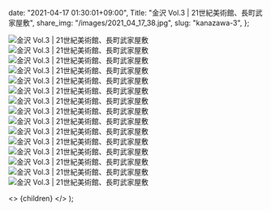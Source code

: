 
  date: "2021-04-17 01:30:01+09:00",
  Title: "金沢 Vol.3 | 21世紀美術館、長町武家屋敷",
  share_img: "/images/2021_04_17_38.jpg",
  slug: "kanazawa-3",
};

![金沢 Vol.3 | 21世紀美術館、長町武家屋敷](/images/2021_04_17_30.jpg)
![金沢 Vol.3 | 21世紀美術館、長町武家屋敷](/images/2021_04_17_31.jpg)
![金沢 Vol.3 | 21世紀美術館、長町武家屋敷](/images/2021_04_17_32.jpg)
![金沢 Vol.3 | 21世紀美術館、長町武家屋敷](/images/2021_04_17_33.jpg)
![金沢 Vol.3 | 21世紀美術館、長町武家屋敷](/images/2021_04_17_34.jpg)
![金沢 Vol.3 | 21世紀美術館、長町武家屋敷](/images/2021_04_17_35.jpg)
![金沢 Vol.3 | 21世紀美術館、長町武家屋敷](/images/2021_04_17_36.jpg)
![金沢 Vol.3 | 21世紀美術館、長町武家屋敷](/images/2021_04_17_37.jpg)
![金沢 Vol.3 | 21世紀美術館、長町武家屋敷](/images/2021_04_17_38.jpg)
![金沢 Vol.3 | 21世紀美術館、長町武家屋敷](/images/2021_04_17_39.jpg)
![金沢 Vol.3 | 21世紀美術館、長町武家屋敷](/images/2021_04_17_40.jpg)
![金沢 Vol.3 | 21世紀美術館、長町武家屋敷](/images/2021_04_17_41.jpg)
![金沢 Vol.3 | 21世紀美術館、長町武家屋敷](/images/2021_04_17_42.jpg)
![金沢 Vol.3 | 21世紀美術館、長町武家屋敷](/images/2021_04_17_43.jpg)
![金沢 Vol.3 | 21世紀美術館、長町武家屋敷](/images/2021_04_17_44.jpg)

  <>
    <Head>
      <title>{meta.Title} | 異郷好実</title>
    </Head>
    <PostLayout meta={meta}>{children}</PostLayout>
  </>
);
